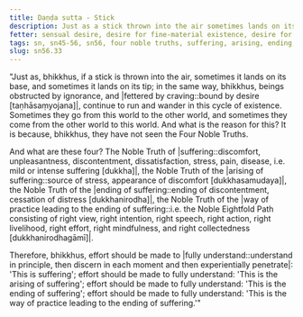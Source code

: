 ```yaml
---
title: Daṇḍa sutta - Stick
description: Just as a stick thrown into the air sometimes lands on its base and sometimes on its tip, beings, obstructed by ignorance and fettered by craving, continue to run and wander in this cycle of existence.
fetter: sensual desire, desire for fine-material existence, desire for immaterial existence, conceit, ignorance
tags: sn, sn45-56, sn56, four noble truths, suffering, arising, ending, way of practice, path, ignorance, craving, cyclic existence
slug: sn56.33
---
```


"Just as, bhikkhus, if a stick is thrown into the air, sometimes it lands on its base, and sometimes it lands on its tip; in the same way, bhikkhus, beings obstructed by ignorance, and |fettered by craving::bound by desire [taṇhāsaṃyojana]|, continue to run and wander in this cycle of existence. Sometimes they go from this world to the other world, and sometimes they come from the other world to this world. And what is the reason for this? It is because, bhikkhus, they have not seen the Four Noble Truths.

And what are these four? The Noble Truth of |suffering::discomfort, unpleasantness, discontentment, dissatisfaction, stress, pain, disease, i.e. mild or intense suffering [dukkha]|, the Noble Truth of the |arising of suffering::source of stress, appearance of discomfort [dukkhasamudaya]|, the Noble Truth of the |ending of suffering::ending of discontentment, cessation of distress [dukkhanirodha]|, the Noble Truth of the |way of practice leading to the ending of suffering::i.e. the Noble Eightfold Path consisting of right view, right intention, right speech, right action, right livelihood, right effort, right mindfulness, and right collectedness [dukkhanirodhagāmī]|.

Therefore, bhikkhus, effort should be made to |fully understand::understand in principle, then discern in each moment and then experientially penetrate|: 'This is suffering';
effort should be made to fully understand: 'This is the arising of suffering';
effort should be made to fully understand: 'This is the ending of suffering';
effort should be made to fully understand: 'This is the way of practice leading to the ending of suffering.'"